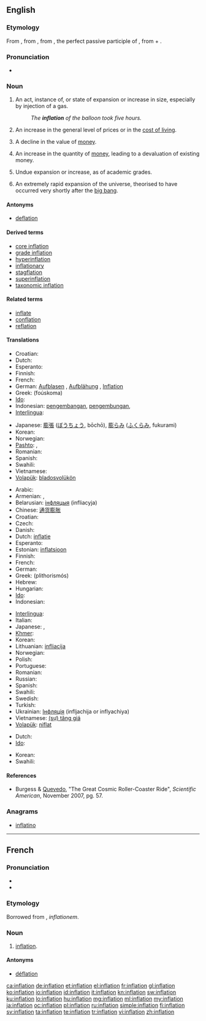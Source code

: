 {{also|Inflation}}
==English==
{{wikipedia}}

===Etymology===
From {{etyl|enm|en}}, from {{etyl|la}} {{term|inflatio|īnflātiō|expansion", "blowing up|lang=la}}, from {{term|inflatus|īnflātus|lang=la}}, the perfect passive participle of {{term|inflo|īnflō|blow into", "expand}}, from {{term|in||into|lang=la}} + {{term|flo|flō|blow|lang=la}}.

===Pronunciation===
* {{rhymes|eɪʃən}}

===Noun===
{{en-noun}}

# An act, instance of, or state of expansion or increase in size, especially by injection of a gas.
#: ''The '''inflation''' of the balloon took five hours.''
# {{economics}} An increase in the general level of prices or in the [[cost of living]].
# {{economics}} A decline in the value of [[money]].
# {{economics}} An increase in the quantity of [[money]], leading to a devaluation of existing money.
# Undue expansion or increase, as of academic grades.
# {{context|cosmology}} An extremely rapid expansion of the universe, theorised to have occurred very shortly after the [[big bang]].

====Antonyms====
* [[deflation]]

====Derived terms====
* [[core inflation]]
* [[grade inflation]]
* [[hyperinflation]]
* [[inflationary]]
* [[stagflation]]
* [[superinflation]]
* [[taxonomic inflation]]

====Related terms====
* [[inflate]]
* [[conflation]]
* [[reflation]]

====Translations====
{{trans-top|expansion or increase in size}}
* Croatian: {{t+|hr|inflacija|f|alt=inflácija}}
* Dutch: {{t+|nl|opblazen|n}}
* Esperanto: {{t-|eo|inflacio|xs=Esperanto}}
* Finnish: {{t-|fi|laajentuminen}}
* French: {{t+|fr|inflation|f}}
* German: [[Aufblasen]] {{n}}, [[Aufblähung]] {{f}}, [[Inflation]] {{f}}
* Greek: {{t|el|φούσκωμα|n}} (foúskoma)
* [[Ido]]: {{t|io|inflacio}}
* Indonesian: [[kembang|pengembangan]], [[kembung|pengembungan]], {{t+|id|inflasi|xs=Indonesian}}
* [[Interlingua]]: {{t-|ia|inflation|xs=Interlingua}}
{{trans-mid}}
* Japanese: [[膨張]] ([[ぼうちょう]], bōchō), [[膨らみ]] ([[ふくらみ]], fukurami)
* Korean: {{t|ko|팽창|tr=paengchang|sc=Kore}}
* Norwegian: {{t|no|oppblåsing|c}}
* [[Pashto]]: {{t+|ps|پړسوب|m|tr=parrsob|sc=ps-Arab|xs=Pashto}}, {{t-|ps|غومبه|f|tr=γumba|sc=ps-Arab|xs=Pashto}}
* Romanian: {{t|ro|inflație|f}}
* Spanish: {{t+|es|inflación|f}}
* Swahili: {{t+|sw|mfumuko wa bei|xs=Swahili}}
* Vietnamese: {{t+|vi|thổi phồng|alt=(sự) thổi phồng|xs=Vietnamese}}
* [[Volapük]]: [[bladosvolükön]]
{{trans-bottom}}

{{trans-top|increase in prices}}
* Arabic: {{rfc-tbot}}{{t-|ar|تضخم|shu|alt=تَضَخ{{ar-dia|tr=taDakhkhum|sc=Arab}}م|sc=Arab}}
* Armenian: {{t|hy|գնաճ|tr=gnač|sc=Armn}}, {{t|hy|սղաճ|tr=słač|sc=Armn}}
* Belarusian: [[інфляцыя]] (infliacyja)
* Chinese: [[通货膨胀]]
* Croatian: {{t+|hr|inflacija|f|alt=inflácija}}
* Czech: {{t+|cs|inflace|f}}
* Danish: {{t-|da|inflation}}
* Dutch: [[inflatie]]
* Esperanto: {{t-|eo|inflacio|xs=Esperanto}}
* Estonian: [[inflatsioon]]
* Finnish: {{t+|fi|inflaatio}}
* French: {{t+|fr|inflation|f}}
* German: {{t+|de|Inflation|f}}
* Greek: {{t+|el|πληθωρισμός|m}} (plithorismós)
* Hebrew: {{t+|he|אינפלציה}}
* Hungarian: {{t+|hu|infláció}}
* [[Ido]]: {{t|io|inflacio}}
* Indonesian: {{t+|id|inflasi|xs=Indonesian}}
{{trans-mid}}
* [[Interlingua]]: {{t-|ia|inflation|xs=Interlingua}}
* Italian: {{t-|it|inflazione}}
* Japanese: {{t+|ja|インフレ|tr=infure}}, {{t+|ja|インフレーション|tr=infurēshon}}
* [[Khmer]]: {{t|km|អតិផរណា|tr=ak teh por ro nar|sc=Khmr}}
* Korean: {{t|ko|인플레이션|tr=inpeulleisyeon|sc=Kore}}
* Lithuanian: [[infliacija]]
* Norwegian: {{t+|no|inflasjon}}
* Polish: {{t+|pl|inflacja}}
* Portuguese: {{t+|pt|inflação}}
* Romanian: {{t|ro|inflație|f}}
* Russian: {{t+|ru|инфляция|f|tr=infljátsija}}
* Spanish: {{t+|es|inflación|f}}
* Swahili: {{t+|sw|mfumuko wa bei|xs=Swahili}}
* Swedish: {{t+|sv|inflation}}
* Turkish: {{t+|tr|enflasyon}}
* Ukrainian: [[Інфляція]] (infljachija or inflyachiya)
* Vietnamese: [[tăng giá|(sự) tăng giá]]
* [[Volapük]]: [[niflat]]
{{trans-bottom}}
{{trans-top|inflation of the universe}}
* Dutch: {{t|nl|uitdijing|f}}
* [[Ido]]: {{t|io|inflacio}}
{{trans-mid}}
* Korean: {{t|ko|팽창|tr=paengchang|sc=Kore}}
* Swahili: {{t+|sw|mfumuko wa bei|xs=Swahili}}
{{trans-bottom}}

====References====
* {{context|cosmology}} Burgess & [[w:Fernando Quevedo|Quevedo]], "The Great Cosmic Roller-Coaster Ride", ''Scientific American'', November 2007, pg. 57.

===Anagrams===
* [[inflatino#English|inflatino]]

----

==French==

===Pronunciation===
* {{IPA|/ɛ̃.fla.sjɔ̃/|lang=fr}}
* {{homophones|inflations|lang=fr}}

===Etymology===
Borrowed from {{etyl|la|fr}} {{term|inflatio|lang=la}}, ''inflationem''.

===Noun===
{{fr-noun|f}}

# [[inflation#English|inflation]].

====Antonyms====
* [[déflation]]

[[ca:inflation]]
[[de:inflation]]
[[et:inflation]]
[[el:inflation]]
[[fr:inflation]]
[[gl:inflation]]
[[ko:inflation]]
[[io:inflation]]
[[id:inflation]]
[[it:inflation]]
[[kn:inflation]]
[[sw:inflation]]
[[ku:inflation]]
[[lo:inflation]]
[[hu:inflation]]
[[mg:inflation]]
[[ml:inflation]]
[[my:inflation]]
[[ja:inflation]]
[[oc:inflation]]
[[pl:inflation]]
[[ru:inflation]]
[[simple:inflation]]
[[fi:inflation]]
[[sv:inflation]]
[[ta:inflation]]
[[te:inflation]]
[[tr:inflation]]
[[vi:inflation]]
[[zh:inflation]]